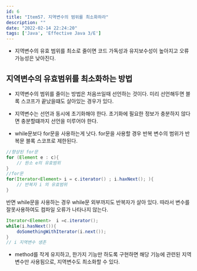 ```yaml
---
id: 6
title: "Item57. 지역변수의 범위를 최소화하라"
description: ""
date: "2022-02-14 22:24:20"
tags: ['Java', 'Effective Java 3/E']
---
```

- 지역변수의 유효 범위를 최소로 줄이면 코드 가독성과 유지보수성이 높아지고 오류 가능성은 낮아진다. 

## 지역변수의 유효범위를 최소화하는 방법 

- 지역변수의 범위를 줄이는 방법은 처음쓰일때 선언하는 것이다. 미리 선언해두면 블록 스코프가 끝났을떄도 살아있는 경우가 있다. 
- 지역변수는 선언과 동시에 초기화해야 한다. 초기화에 필요한 정보가 충분하지 않다면 충분할떄까지 선언을 미루어야 한다.



- while문보다 for문을 사용하는게 낫다. for문을 사용할 경우 반복 변수의 범위가 반복문 블록 스코프로 제한된다. 

```java
//향상된 for문
for (Element e : c){
    // 원소 e의 유효범위
}
//for문 
for(Iterator<Element> i = c.iterator() ; i.haxNext(); ){
    // 반복자 i 의 유효범위 
}
```

반면 while문을 사용하는 경우 while문 외부까지도 반복자가 살아 있다. 따라서 변수를 잘못사용하여도 컴파일 오류가 나타나지 않는다. 

```java
Iterator<Element>  i =c.iterator();
while(i.hasNext()){
    doSomethingWithIterator(i.next());
}
// i 지역변수 생존 
```

- method를 작게 유지하고, 한가지 기능만 하도록 구현하면 해당 기능에 관련된 지역변수만 사용됨으로, 지역변수도 최소화할 수 있다.